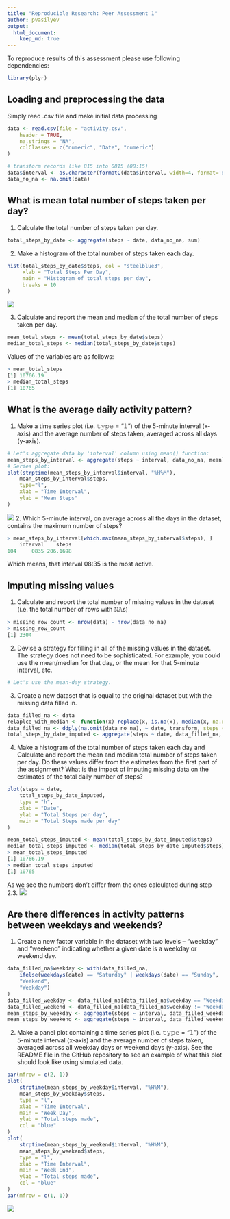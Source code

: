 ```yaml
---
title: "Reproducible Research: Peer Assessment 1"
author: pvasilyev
output: 
  html_document:
    keep_md: true
---
```


To reproduce results of this assessment please use following dependencies:
```r
library(plyr)
```

## Loading and preprocessing the data

Simply read .csv file and make initial data processing
```r
data <- read.csv(file = "activity.csv", 
    header = TRUE, 
    na.strings = "NA", 
    colClasses = c("numeric", "Date", "numeric")
)

# transform records like 815 into 0815 (08:15)
data$interval <- as.character(formatC(data$interval, width=4, format='d', digits=2, flag='0'))
data_no_na <- na.omit(data)
```


## What is mean total number of steps taken per day?

1. Calculate the total number of steps taken per day.
```r
total_steps_by_date <- aggregate(steps ~ date, data_no_na, sum)
```
2. Make a histogram of the total number of steps taken each day.
```r
hist(total_steps_by_date$steps, col = "steelblue3", 
     xlab = "Total Steps Per Day", 
     main = "Histogram of total steps per day", 
     breaks = 10
)
```
![](hist.png)

3. Calculate and report the mean and median of the total number of steps taken per day.
```r
mean_total_steps <- mean(total_steps_by_date$steps)
median_total_steps <- median(total_steps_by_date$steps)
```
Values of the variables are as follows:
```r
> mean_total_steps
[1] 10766.19
> median_total_steps
[1] 10765
```


## What is the average daily activity pattern?

1. Make a time series plot (i.e. 𝚝𝚢𝚙𝚎 = "𝚕") of the 5-minute interval (x-axis) and the average number of steps taken, averaged across all days (y-axis).
```r
# Let's aggregate data by 'interval' column using mean() function:
mean_steps_by_interval <- aggregate(steps ~ interval, data_no_na, mean)
# Series plot:
plot(strptime(mean_steps_by_interval$interval, "%H%M"), 
    mean_steps_by_interval$steps, 
    type="l", 
    xlab = "Time Interval", 
    ylab = "Mean Steps"
)
```
![](daily-pattern.png)
2. Which 5-minute interval, on average across all the days in the dataset, contains the maximum number of steps?
```r
> mean_steps_by_interval[which.max(mean_steps_by_interval$steps), ]
    interval    steps
104     0835 206.1698
```
Which means, that interval 08:35 is the most active.

## Imputing missing values

1. Calculate and report the total number of missing values in the dataset (i.e. the total number of rows with 𝙽𝙰s)
```r
> missing_row_count <- nrow(data) - nrow(data_no_na)
> missing_row_count
[1] 2304
```
2. Devise a strategy for filling in all of the missing values in the dataset. The strategy does not need to be sophisticated. For example, you could use the mean/median for that day, or the mean for that 5-minute interval, etc.
```r
# Let's use the mean-day strategy.
```
3. Create a new dataset that is equal to the original dataset but with the missing data filled in.
```r
data_filled_na <- data
relaplce_with_median <- function(x) replace(x, is.na(x), median(x, na.rm = TRUE))
data_filled_na <- ddply(na.omit(data_no_na), ~ date, transform, steps = relaplce_with_median(steps))
total_steps_by_date_imputed <- aggregate(steps ~ date, data_filled_na, sum)
```
4. Make a histogram of the total number of steps taken each day and Calculate and report the mean and median total number of steps taken per day. Do these values differ from the estimates from the first part of the assignment? What is the impact of imputing missing data on the estimates of the total daily number of steps?
```r
plot(steps ~ date, 
    total_steps_by_date_imputed, 
    type = "h", 
    xlab = "Date", 
    ylab = "Total Steps per day", 
    main = "Total Steps made per day"
)

mean_total_steps_imputed <- mean(total_steps_by_date_imputed$steps)
median_total_steps_imputed <- median(total_steps_by_date_imputed$steps)
> mean_total_steps_imputed
[1] 10766.19
> median_total_steps_imputed
[1] 10765
```
As we see the numbers don't differ from the ones calculated during step 2.3.
![](activity-inputed.png)

## Are there differences in activity patterns between weekdays and weekends?

1. Create a new factor variable in the dataset with two levels – “weekday” and “weekend” indicating whether a given date is a weekday or weekend day.
```r
data_filled_na$weekday <- with(data_filled_na, 
    ifelse(weekdays(date) == "Saturday" | weekdays(date) == "Sunday", 
    "Weekend", 
    "Weekday")
)
data_filled_weekday <- data_filled_na[data_filled_na$weekday == "Weekday", ]
data_filled_weekend <- data_filled_na[data_filled_na$weekday != "Weekday", ]
mean_steps_by_weekday <- aggregate(steps ~ interval, data_filled_weekday, mean)
mean_steps_by_weekend <- aggregate(steps ~ interval, data_filled_weekend, mean)
```
2. Make a panel plot containing a time series plot (i.e. 𝚝𝚢𝚙𝚎 = "𝚕") of the 5-minute interval (x-axis) and the average number of steps taken, averaged across all weekday days or weekend days (y-axis). See the README file in the GitHub repository to see an example of what this plot should look like using simulated data.
```r
par(mfrow = c(2, 1))
plot(
    strptime(mean_steps_by_weekday$interval, "%H%M"), 
    mean_steps_by_weekday$steps, 
    type = "l", 
    xlab = "Time Interval", 
    main = "Week Day", 
    ylab = "Total steps made", 
    col = "blue"
)
plot(
    strptime(mean_steps_by_weekend$interval, "%H%M"), 
    mean_steps_by_weekend$steps, 
    type = "l", 
    xlab = "Time Interval", 
    main = "Week End", 
    ylab = "Total steps made", 
    col = "blue"
)
par(mfrow = c(1, 1))
```
![](weekday-vs-weekend.png)
